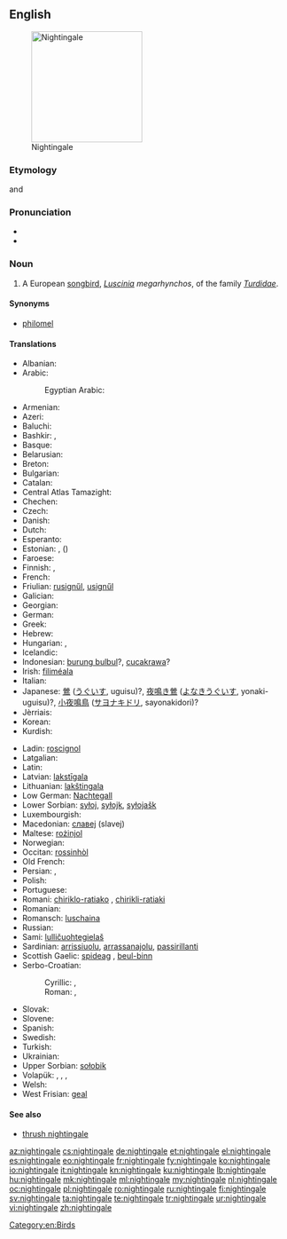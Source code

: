 ==English==

[[Image:Luscinia_megarhynchos_Istria_01.jpg|thumb|right|200px|Nightingale]]

===Etymology===
{{etyl|ang|en}} and {{etyl|enm|en}} {{term|nihtgale||one who sings during the night|lang=enm}}

===Pronunciation===
* {{IPA|/ˈnaɪtɪŋɡeɪl/}}
* {{audio|en-us-nightingale.ogg|Audio (US)}}

===Noun===
{{en-noun}}

# A European [[songbird]], ''[[Luscinia]] megarhynchos'', of the family ''[[Turdidae]]''.

====Synonyms====
* [[philomel]]

====Translations====
{{trans-top|bird}}
* Albanian: {{t+|sq|bilbil|m}}
* Arabic: {{t-|ar|عندليب|m|tr=ʕandalīb|sc=Arab}}
*: Egyptian Arabic: {{tø|arz|عندليب|m|tr=ʕandalīb|sc=Arab}}
* Armenian: {{t-|hy|սոխակ|tr=soxak}}
* Azeri: {{t+|az|bülbül}}
* Baluchi: {{tø|bal|بلبل|tr=bulbul}}
* Bashkir: {{tø|ba|һандуғас|tr=handuğas|sc=Cyrl}}, {{qualifier|poetic}} {{tø|ba|былбыл|tr=bïlbïl|sc=Cyrl}}
* Basque: {{t-|eu|urretxindor}}
* Belarusian: {{t-|be|салавей}}
* Breton: {{t-|br|eostig}}
* Bulgarian: {{t+|bg|славей|tr=slávej}}
* Catalan: {{t-|ca|rossinyol}}
* Central Atlas Tamazight: {{tø|tzm|ⴰⵙⵓⴷⴷⵔ|tr=asuddr}}
* Chechen: {{tø|ce|цIир-цIир}}
* Czech: {{t+|cs|slavík|m}}
* Danish: {{t-|da|sydlig nattergal}}
* Dutch: {{t+|nl|nachtegaal|m}}
* Esperanto: {{t-|eo|najtingalo}}
* Estonian: {{t+|et|ööbik}}, ({{t-|et|lőunaööbik}})
* Faroese: {{t-|fo|suðurnáttargali}}
* Finnish: {{t+|fi|satakieli}}, {{t+|fi|etelänsatakieli}}
* French: {{t+|fr|rossignol philomèle|m}}
* Friulian: [[rusignűl]], [[usignűl]]
* Galician: {{t-|gl|reiseñor|m}}
* Georgian: {{t-|ka|ბულბული|tr=bulbuli|sc=Geor}}
* German: {{t+|de|Nachtigall|f}}
* Greek: {{t+|el|αηδόνι|n|tr=aidóni}}
* Hebrew: {{t+|he|זמיר}}
* Hungarian: {{t+|hu|csalogány}}, {{t+|hu|fülemüle}}
* Icelandic: {{t+|is|næturgali|m}}
* Indonesian: [[burung bulbul]]?, [[cucakrawa]]?
* Irish: [[filiméala]]
* Italian: {{t+|it|usignolo|m}}
* Japanese: [[鶯]] ([[うぐいす]], uguisu)?, [[夜鳴き鶯]] ([[よなきうぐいす]], yonaki-uguisu)?, [[小夜鳴鳥]] ([[サヨナキドリ]], sayonakidori)?
* Jèrriais: {{tø|roa-jer|rossîngno|m}}
* Korean: {{t-|ko|나이팅게일|sc=Kore}}
* Kurdish: {{t+|ku|bilbil|m}}
{{trans-mid}}
* Ladin: [[roscignol]]
* Latgalian: {{tø|ltg|laksteigola|f}}
* Latin: {{t-|la|luscinia|f}}
* Latvian: [[lakstīgala]]
* Lithuanian: [[lakštingala]]
* Low German: [[Nachtegall]] {{f}}
* Lower Sorbian: [[syłoj]], [[syłojk]], [[syłojašk]]
* Luxembourgish: {{t+|lb|Nuechtegailchen|f}}
* Macedonian: [[славеj]] (slavej)
* Maltese: [[rożinjol]]
* Norwegian: {{t-|no|sørnattergal}}
* Occitan: [[rossinhòl]]
* Old French: {{tø|fro|russignol|m}}
* Persian: {{t+|fa|بلبل|tr=bolbol}},  {{t+|fa|هزاردستان|tr=hazârdastân}}
* Polish: {{t+|pl|słowik rdzawy|m}}
* Portuguese: {{t+|pt|rouxinol}}
* Romani: [[chiriklo-ratiako]] {{m}}, [[chirikli-ratiaki]] {{f}}
* Romanian: {{t+|ro|privighetoare}}
* Romansch: [[luschaina]]
* Russian: {{t+|ru|соловей|m|tr=solovéj}}
* Sami: [[lulličuohtegielaš]]
* Sardinian: [[arrissiuolu]], [[arrassanajolu]], [[passirillanti]]
* Scottish Gaelic: [[spideag]] {{f}}, [[beul-binn]] {{m}}
* Serbo-Croatian:
*: Cyrillic: {{t-|sh|мали славуj|m|alt=ма̑лӣ сла̀вӯј|sc=Cyrl}}, {{t-|sh|славуj|m|alt=сла̀вӯј|sc=Cyrl}}
*: Roman: {{t-|sh|mali slavuj|m|alt=mȃlī slàvūj}}, {{t-|sh|slavuj|m|alt=slàvūj}}
* Slovak: {{t-|sk|slávik|m}}
* Slovene: {{t+|sl|slavec|m}}
* Spanish: {{t+|es|ruiseñor|m}}
* Swedish: {{t+|sv|sydnäktergal}}
* Turkish: {{t+|tr|bülbül}}
* Ukrainian: {{t-|uk|соловей|tr=solovej}}
* Upper Sorbian: [[sołobik]]
* Volapük: {{qualifier|male or female}} {{t+|vo|galit}}, {{qualifier|male}} {{t-|vo|higalit}}, {{qualifier|female}} {{t-|vo|jigalit}}, {{qualifier|offspring, young}} {{t-|vo|galitül}}
* Welsh: {{t-|cy|eos}}
* West Frisian: [[geal]]
{{trans-bottom}}

====See also====
* [[thrush nightingale]]

[[Category:en:Birds]]

[[az:nightingale]]
[[cs:nightingale]]
[[de:nightingale]]
[[et:nightingale]]
[[el:nightingale]]
[[es:nightingale]]
[[eo:nightingale]]
[[fr:nightingale]]
[[fy:nightingale]]
[[ko:nightingale]]
[[io:nightingale]]
[[it:nightingale]]
[[kn:nightingale]]
[[ku:nightingale]]
[[lb:nightingale]]
[[hu:nightingale]]
[[mk:nightingale]]
[[ml:nightingale]]
[[my:nightingale]]
[[nl:nightingale]]
[[oc:nightingale]]
[[pl:nightingale]]
[[ro:nightingale]]
[[ru:nightingale]]
[[fi:nightingale]]
[[sv:nightingale]]
[[ta:nightingale]]
[[te:nightingale]]
[[tr:nightingale]]
[[ur:nightingale]]
[[vi:nightingale]]
[[zh:nightingale]]